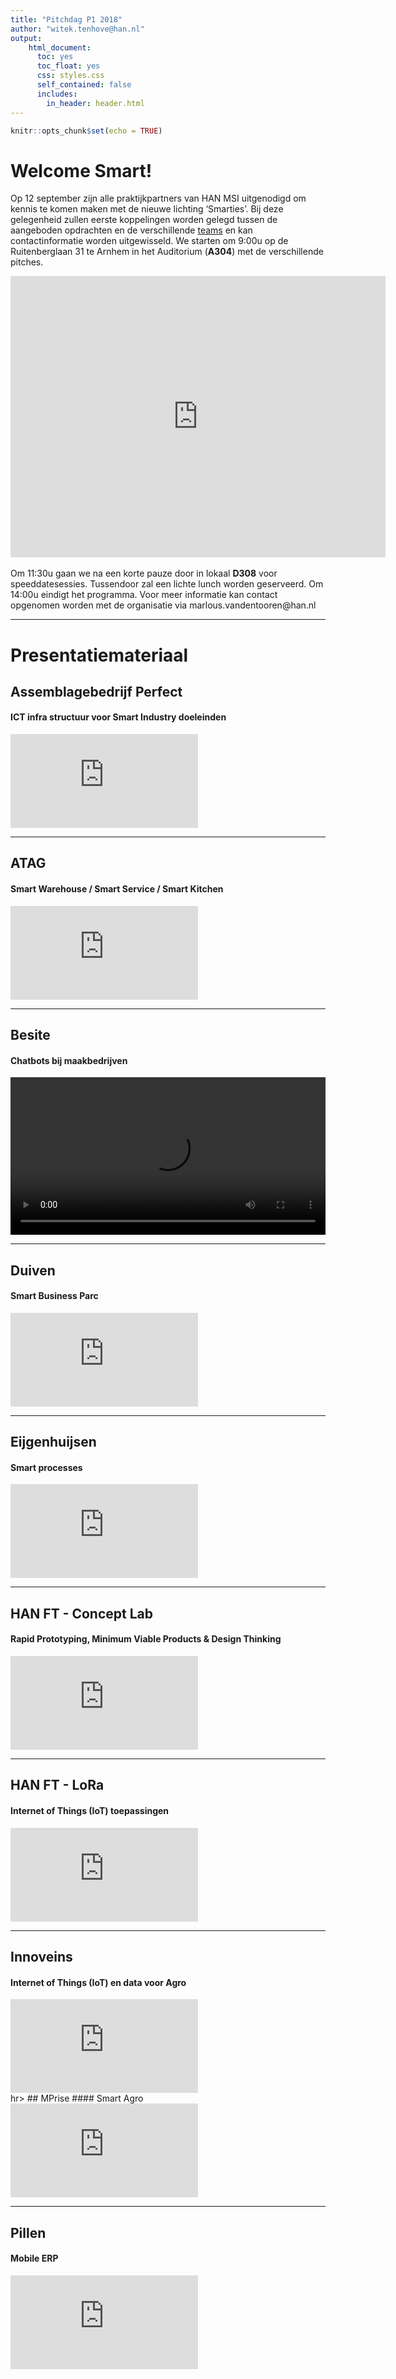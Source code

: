 ```yaml
---
title: "Pitchdag P1 2018"
author: "witek.tenhove@han.nl"
output: 
    html_document:
      toc: yes
      toc_float: yes
      css: styles.css
      self_contained: false
      includes:
        in_header: header.html
---
```

<script>
  $(document).ready(function() {
    $('#TOC').parent().prepend('<div id=\"nav_logo\"><img src=\"logo.png\"></div>');
  });
</script>

```r
knitr::opts_chunk$set(echo = TRUE)
```
<h1 class="welkom toc-ignore">Welcome Smart!</h2>

<p class="welkom" >
Op 12 september zijn alle praktijkpartners van HAN MSI uitgenodigd om kennis te komen maken met de nieuwe lichting 'Smarties'. Bij deze gelegenheid zullen eerste koppelingen worden gelegd tussen de aangeboden opdrachten en de verschillende [teams](https://docs.google.com/spreadsheets/d/e/2PACX-1vSC2ryVQ2k-nxoHepEdZikqC4iaqEDHUswlSFNse853ao6hzmOLKkM-iLzRv5mgxWPs-P-NVhC8Zf-w/pubhtml) en kan contactinformatie worden uitgewisseld. We starten om 9:00u op de Ruitenberglaan 31 te Arnhem in het Auditorium (**A304**) met de verschillende pitches.

<div class="resp-container">
<iframe class="resp-iframe" src="https://www.google.com/maps/embed?pb=!1m23!1m12!1m3!1d78623.37656414049!2d5.879370176847916!3d51.9890087293812!2m3!1f0!2f0!3f0!3m2!1i1024!2i768!4f13.1!4m8!3e6!4m0!4m5!1s0x47c7a4659a1352a3%3A0x25edd5cadd934e41!2sRuitenberglaan+31%2C+6826+CC+Arnhem!3m2!1d51.9890295!2d5.9494096999999995!5e0!3m2!1sen!2snl!4v1535982631834" width="600" height="450" frameborder="0" style="border:0" allowfullscreen></iframe>
</div>
<br>
Om 11:30u gaan we na een korte pauze door in lokaal **D308** voor speeddatesessies. Tussendoor zal een lichte lunch worden geserveerd. Om 14:00u eindigt het programma. Voor meer informatie kan contact opgenomen worden met de organisatie via marlous.vandentooren@han.nl
</p>
<hr>

# Presentatiemateriaal
## Assemblagebedrijf Perfect
#### ICT infra structuur voor Smart Industry doeleinden
<div class="resp-container">
<iframe class="resp-iframe" src="https://docs.google.com/presentation/d/e/2PACX-1vQ4FzSxFPSNT-FJGUmJ__M3GPCICXovwapErOl1P-I2MyDIuZo3zWJa4q7x1n0TiAndqSh3cfN6PxZg/embed?start=false&loop=false&delayms=3000" frameborder="0" allowfullscreen="true" mozallowfullscreen="true" webkitallowfullscreen="true"></iframe>
</div>

<hr>
## ATAG
#### Smart Warehouse / Smart Service / Smart Kitchen
<div class="resp-container">
<iframe class="resp-iframe" src="https://docs.google.com/presentation/d/e/2PACX-1vTQn8Un4eLeFqEHNoyRYu6G31_fzel9w9lrdGTFRWfStjUWfCL-i2AqfkiQCQ2WG-EmNOgH_i4PldSv/embed?start=false&loop=false&delayms=3000" frameborder="0" allowfullscreen="true" mozallowfullscreen="true" webkitallowfullscreen="true"></iframe>
</div>

<hr>
## Besite
#### Chatbots bij maakbedrijven
<div>
<video width="100%" controls>
  <source src="besite.mp4" type="video/mp4">
  Your browser does not support HTML5 video.
</video>
</div>

<hr>
## Duiven
#### Smart Business Parc
<div class="resp-container">
<iframe class="resp-iframe" src="https://docs.google.com/presentation/d/e/2PACX-1vTvyWwiz6uIk8vvXpzm0EbW7xkiHwinGN2CAwXnkwojTDh4kx16vo2tSNRmvtamvZ1QUK7stxhSonGm/embed?start=false&loop=false&delayms=3000" frameborder="0" allowfullscreen="true" mozallowfullscreen="true" webkitallowfullscreen="true"></iframe>
</div>

<hr>
## Eijgenhuijsen
#### Smart processes
<div class="resp-container">
<iframe class="resp-iframe" src="https://docs.google.com/presentation/d/e/2PACX-1vSBl3tuo9XigUe7vMBgCa70KXDhmEnfX98uNGC4lktUvPnzCGVnkU4e0zLBTZLB5O4IYrJ1xGGKO7B5/embed?start=false&loop=false&delayms=3000" frameborder="0" allowfullscreen="true" mozallowfullscreen="true" webkitallowfullscreen="true"></iframe>
</div>

<hr>
## HAN FT - Concept Lab
#### Rapid Prototyping, Minimum Viable Products & Design Thinking
<div class="resp-container">
<iframe class="resp-iframe" src="https://docs.google.com/presentation/d/e/2PACX-1vTqf_WiGZMykJGRZYFHj21GyPdeA_TwbHUOyoOv6aZWrH9-acVhistKLF_43c53ZjHk00POXjscpsw6/embed?start=false&loop=false&delayms=3000" frameborder="0" allowfullscreen="true" mozallowfullscreen="true" webkitallowfullscreen="true"></iframe>
</div>

<hr>
## HAN FT - LoRa
#### Internet of Things (IoT) toepassingen
<div class="resp-container">
<iframe class="resp-iframe" src="https://docs.google.com/presentation/d/e/2PACX-1vSGEgKsAOGcLb3GmKbBVICcWOjA4929ujun0PVVnE7dqbDGGqQF4sFOOigIQFliBufWS2TlrnCrb0Rq/embed?start=false&loop=false&delayms=3000" frameborder="0" allowfullscreen="true" mozallowfullscreen="true" webkitallowfullscreen="true"></iframe>
</div>

<hr>
## Innoveins
#### Internet of Things (IoT) en data voor Agro
<div class="resp-container">
<iframe class="resp-iframe" src="https://docs.google.com/presentation/d/e/2PACX-1vSxS1H1iTQnC9q55B9g2vZGUK2dVSgH9wl-SMIK5cMuWvhv9SMTZEnIJBGWNmiJMZSyvyzKAi6GfYpI/embed?start=false&loop=false&delayms=3000" frameborder="0" allowfullscreen="true" mozallowfullscreen="true" webkitallowfullscreen="true"></iframe>
</div>

hr>
## MPrise
#### Smart Agro
<div class="resp-container">
<iframe class="resp-iframe" src="https://docs.google.com/presentation/d/e/2PACX-1vQxpMtNCpJP19MpmcjMosKajEqRlqIQVfywNAZ-k1hQrMx3gvhpazv_ilJZD1OCgW_S0wuOj8fmOgje/embed?start=false&loop=false&delayms=3000" frameborder="0" allowfullscreen="true" mozallowfullscreen="true" webkitallowfullscreen="true"></iframe>
</div>

<hr>
## Pillen
#### Mobile ERP
<div class="resp-container">
<iframe class="resp-iframe" src="https://docs.google.com/presentation/d/e/2PACX-1vQCt5TVuzpOWdEOcJdOWEQ1PCOiLVxnmiuRmLJWIVH6oeVft015Q6EFPbkcnJ7Qge8cvUVyV92LmMsr/embed?start=false&loop=false&delayms=3000" frameborder="0" allowfullscreen="true" mozallowfullscreen="true" webkitallowfullscreen="true"></iframe>
</div>
